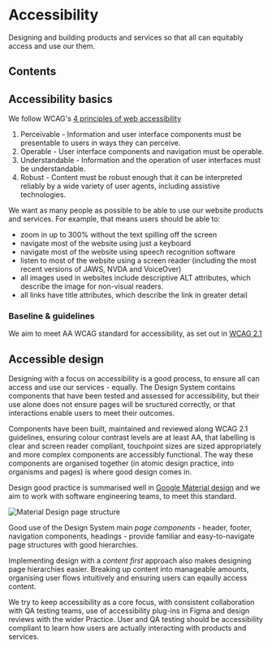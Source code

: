 # Accessibility
Designing and building products and services so that all can equitably access and use our them.

## Contents

## Accessibility basics
We follow WCAG's [4 principles of web accessibility](https://www.w3.org/WAI/WCAG21/Understanding/intro#understanding-the-four-principles-of-accessibility)

1. Perceivable - Information and user interface components must be presentable to users in ways they can perceive.
2. Operable - User interface components and navigation must be operable.
3. Understandable - Information and the operation of user interfaces must be understandable.
4. Robust - Content must be robust enough that it can be interpreted reliably by a wide variety of user agents, including assistive technologies.

We want as many people as possible to be able to use our website products and services. For example, that means users should be able to:

* zoom in up to 300% without the text spilling off the screen
* navigate most of the website using just a keyboard
* navigate most of the website using speech recognition software
* listen to most of the website using a screen reader (including the most recent versions of JAWS, NVDA and VoiceOver)
* all images used in websites include descriptive ALT attributes, which describe the image for non-visual readers.
* all links have title attributes, which describe the link in greater detail

### Baseline & guidelines
We aim to meet AA WCAG standard for accessibility, as set out in [WCAG 2.1](https://www.w3.org/TR/WCAG21/)

## Accessible design
Designing with a focus on accessibility is a good process, to ensure all can access and use our services - equally. The Design System contains components that have been tested and assessed for accessibility, but their use alone does not ensure pages will be sructured correctly, or that interactions enable users to meet their outcomes.

Components have been built, maintained and reviewed along WCAG 2.1 guidelines, ensuring colour contrast levels are at least AA, that labelling is clear and screen reader compliant, touchpoint sizes are sized appropriately and more complex components are accessibly functional. The way these components are organised together (in atomic design practice, into organisms and pages) is where good design comes in.

Design good practice is summarised well in [Google Material design](https://m3.material.io/foundations/accessible-design/design-to-implementation) and we aim to work with software engineering teams, to meet this standard.

<div>
  <img
    src="/principles/accessibility/accessibility structure.png"
    alt="Material Design page structure"
    style={{ width: "100%", maxWidth: "600px", height: "auto" }}
  />
</div>

Good use of the Design System main _page components_ - header, footer, navigation components, headings - provide familiar and easy-to-navigate page structures with good hierarchies.

Implementing design with a _content first_ approach also makes designing page hierarchies easier. Breaking up content into manageable amounts, organising user flows intuitively and ensuring users can eqaully access content.

We try to keep accessibility as a core focus, with consistent collaboration with QA testing teams, use of accessibility plug-ins in Figma and design reviews with the wider Practice. User and QA testing should be accessibility compliant to learn how users are actually interacting with products and services.

[//]: # (## Themes)

[//]: # (Our latest version of the Design System enables teams to set options for _themes_ that can include dark mode, high contrast mode and other themes relevant to user needs in complex contexts, such as the dark area at the back of a ship's bridge.)

[//]: # ()
[//]: # (INSERT IMAGES OF THEMES HERE)

